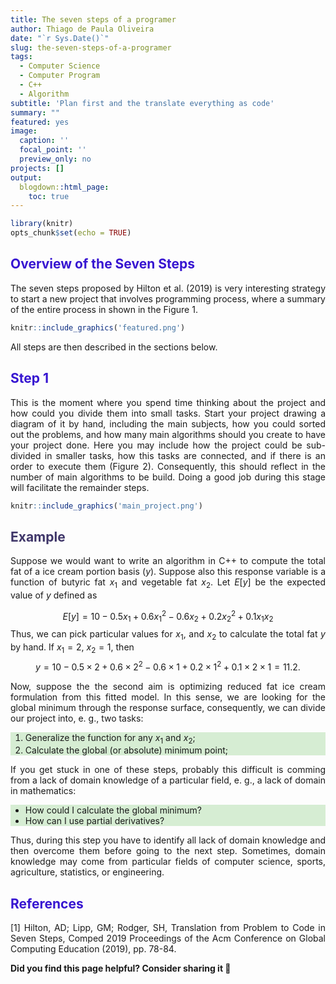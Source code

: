 ```yaml
---
title: The seven steps of a programer
author: Thiago de Paula Oliveira
date: "`r Sys.Date()`"
slug: the-seven-steps-of-a-programer
tags:
  - Computer Science
  - Computer Program
  - C++
  - Algorithm
subtitle: 'Plan first and the translate everything as code'
summary: ""
featured: yes
image:
  caption: ''
  focal_point: ''
  preview_only: no
projects: []
output:
  blogdown::html_page:
    toc: true
---
```


```r
library(knitr)
opts_chunk$set(echo = TRUE)
```

<div class="div-1">
<div class="header1">
# Overview of the Seven Steps
</div>

The seven steps proposed by Hilton et al. (2019) is very interesting strategy to start a new project that involves programming process, where a summary of the entire process in shown in the Figure 1.

```r
knitr::include_graphics('featured.png')
```
All steps are then described in the sections below.

<div class="header1">
# Step 1
</div>

This is the moment where you spend time thinking about the project and how could you divide them into small tasks. Start your project drawing a diagram of it by hand, including the main subjects, how you could sorted out the problems, and how many main algorithms should you create to have your project done. Here you may include how the project could be sub-divided in smaller tasks, how this tasks are connected, and if there is an order to execute them (Figure 2). Consequently, this should reflect in the number of main algorithms to be build. Doing a good job during this stage will facilitate the remainder steps.   

```r
knitr::include_graphics('main_project.png')
```


<div class="header2">
## Example
</div>

Suppose we would want to write an algorithm in C++ to compute the total fat of a ice cream portion basis ($y$). Suppose also this response variable is a function of butyric fat $x_1$ and vegetable fat $x_2$. Let $E[y]$ be the expected value of $y$ defined as

$$E[y]=10-0.5x_1+0.6x_1^2-0.6x_2+0.2x_2^2+0.1x_1x_2$$
Thus, we can pick particular values for $x_1$, and $x_2$ to calculate the total fat $y$ by hand. If $x_{1}=2$, $x_{2}=1$, then 
$$y=10-0.5\times2+0.6\times 2^2-0.6\times 1+0.2 \times 1^2+0.1\times 2 \times 1 = 11.2.$$

Now, suppose the the second aim is optimizing reduced fat ice cream formulation from this fitted model. In this sense, we are looking for the global minimum through the response surface, consequently, we can divide our project into, e. g., two tasks:

<div class="div-2">
1. Generalize the function for any $x_1$ and $x_2$; 
2. Calculate the global (or absolute) minimum point;
</div>

If you get stuck in one of these steps, probably this difficult is comming from a lack of domain knowledge of a particular field, e. g., a lack of domain in mathematics:

<div class="div-2">
* How could I calculate the global minimum? 
* How can I use partial derivatives?
</div>

Thus, during this step you have to identify all lack of domain knowledge and then overcome them before going to the next step. Sometimes, domain knowledge may come from particular fields of computer science, sports, agriculture, statistics, or engineering.
</div>

<div class="header1">
# References
</div>

<p align="justify">
[1] Hilton, AD; Lipp, GM; Rodger, SH, Translation from Problem to Code in Seven Steps, Comped 2019 Proceedings of the Acm Conference on Global Computing Education (2019), pp. 78-84. 
</p>


**Did you find this page helpful? Consider sharing it 🙌**



<style>
.div-1 {
  text-align: justify;
}
.div-2{
  text-align: justify;
  background-color: #d6edd3;
}
.header1 h1{
font-style: normal;
color: #3715d1;
}
.header2 h2{
font-style: normal;
color: #3f3669;
}
</style>
